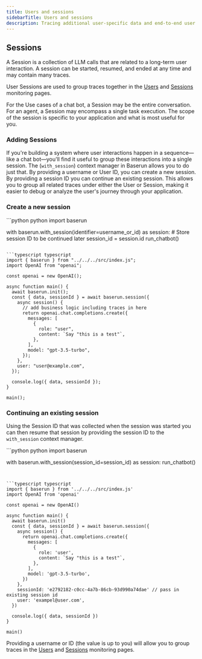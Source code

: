 ```yaml
---
title: Users and sessions
sidebarTitle: Users and sessions
description: Tracing additional user-specific data and end-to-end user journeys
---
```


## Sessions

A Session is a collection of LLM calls that are related to a long-term user interaction. A session can be started, resumed, and ended at any time and may contain many traces.

User Sessions are used to group traces together in the [Users](https://baserun.ai/monitoring/users) and [Sessions](https://baserun.ai/monitoring/user-sessions) monitoring pages.

For the Use cases of a chat bot, a Session may be the entire conversation. For an agent, a Session may encompass a single task execution. The scope of the session is specific to your application and what is most useful for you.

### Adding Sessions

If you're building a system where user interactions happen in a sequence—like a chat bot—you'll find it useful to group these interactions into a single session. The (`with_session`) context manager in Baserun allows you to do just that. By providing a username or User ID, you can create a new session. By providing a session ID you can continue an existing session. This allows you to group all related traces under either the User or Session, making it easier to debug or analyze the user's journey through your application.

### Create a new session

<CodeGroup>
```python python
import baserun
   
with baserun.with_session(identifier=username_or_id) as session:
    # Store session ID to be continued later
    session_id = session.id
    run_chatbot()
```

```typescript typescript
import { baserun } from "../../../src/index.js";
import OpenAI from "openai";

const openai = new OpenAI();

async function main() {
  await baserun.init();
  const { data, sessionId } = await baserun.session({
    async session() {
      // add business logic including traces in here
      return openai.chat.completions.create({
        messages: [
          {
            role: "user",
            content: `Say "this is a test"`,
          },
        ],
        model: "gpt-3.5-turbo",
      });
    },
    user: "user@example.com",
  });

  console.log({ data, sessionId });
}

main();
```

</CodeGroup>

### Continuing an existing session

Using the Session ID that was collected when the session was started you can then resume that session by providing the session ID to the `with_session` context manager.

<CodeGroup>
```python python
import baserun

with baserun.with_session(session_id=session_id) as session:
run_chatbot()

````


```typescript typescript
import { baserun } from '../../../src/index.js'
import OpenAI from 'openai'

const openai = new OpenAI()

async function main() {
  await baserun.init()
  const { data, sessionId } = await baserun.session({
    async session() {
      return openai.chat.completions.create({
        messages: [
          {
            role: 'user',
            content: `Say "this is a test"`,
          },
        ],
        model: 'gpt-3.5-turbo',
      })
    },
    sessionId: 'e2792182-c0cc-4a7b-86cb-93d990a74dae' // pass in existing session id
    user: 'exampel@user.com',
  })

  console.log({ data, sessionId })
}

main()
````

</CodeGroup>

Providing a username or ID (the value is up to you) will allow you to group traces in the [Users](https://baserun.ai/monitoring/users) and [Sessions](https://baserun.ai/monitoring/user-sessions) monitoring pages.

```

```
